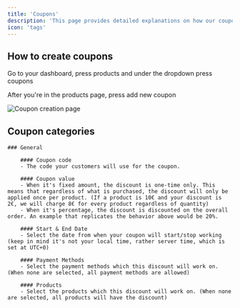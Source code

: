 ```yaml
---
title: 'Coupons'
description: 'This page provides detailed explanations on how our coupons work.'
icon: 'tags'
---
```


## How to create coupons

Go to your dashboard, press products and under the dropdown press coupons

After you're in the products page, press add new coupon

<img
  className="block"
  src="/images/coupons.png"
  alt="Coupon creation page"
/>

## Coupon categories

    ### General
        
        #### Coupon code
        - The code your customers will use for the coupon.

        #### Coupon value
        - When it's fixed amount, the discount is one-time only. This means that regardless of what is purchased, the discount will only be applied once per product. (If a product is 10€ and your discount is 2€, we will charge 8€ for every product regardless of quantity)
        - When it's percentage, the discount is discounted on the overall order. An example that replicates the behavior above would be 20%.

        #### Start & End Date
        - Select the date from when your coupon will start/stop working (keep in mind it's not your local time, rather server time, which is set at UTC+0)

        #### Payment Methods
        - Select the payment methods which this discount will work on. (When none are selected, all payment methods are allowed)

        #### Products
        - Select the products which this discount will work on. (When none are selected, all products will have the discount)